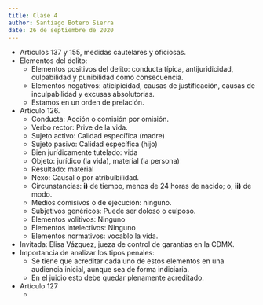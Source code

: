 ```yaml
---
title: Clase 4
author: Santiago Botero Sierra
date: 26 de septiembre de 2020
---
```


+ Artículos 137 y 155, medidas cautelares y oficiosas.
+ Elementos del delito:
	- Elementos positivos del delito: conducta típica, antijuridicidad,
		culpabilidad y punibilidad como consecuencia.
	- Elementos negativos: aticipicidad, causas de justificación, causas de
		inculpabilidad y excusas absolutorias.
	- Estamos en un orden de prelación.

+ Artículo 126.
	- Conducta: Acción o comisión por omisión.
	- Verbo rector: Prive de la vida.
	- Sujeto activo: Calidad específica (madre)
	- Sujeto pasivo: Calidad específica (hijo)
	- Bien jurídicamente tutelado: vida
	- Objeto: jurídico (la vida), material (la persona)
	- Resultado: material
	- Nexo: Causal o por atribuibilidad.
	- Circunstancias: **i)** de tiempo, menos de 24 horas de nacido; o, **ii)**
		de modo.
	- Medios comisivos o de ejecución: ninguno.
	- Subjetivos genéricos: Puede ser doloso o culposo.
	- Elementos volitivos: Ninguno
	- Elementos intelectivos: Ninguno
	- Elementos normativos: vocablo la vida.

+ Invitada: Elisa Vázquez, jueza de control de garantías en la CDMX.
+ Importancia de analizar los tipos penales:
	- Se tiene que acreditar cada uno de estos elementos en una audiencia
		inicial, aunque sea de forma indiciaria.
	- En el juicio esto debe quedar plenamente acreditado.

+ Artículo 127
	-
